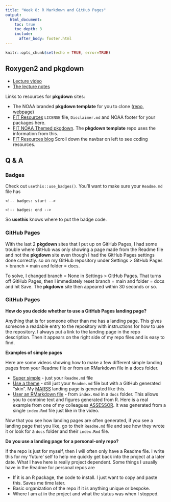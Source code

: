 ```yaml
---
title: "Week 8: R Markdown and GitHub Pages"
output:
  html_document:
    toc: true
    toc_depth: 3
    include:
      after_body: footer.html
---
```


```r
knitr::opts_chunk$set(echo = TRUE, error=TRUE)
```

## Roxygen2 and pkgdown

* [Lecture video](https://youtu.be/UYKezKp5dkY)
* [The lecture notes](week7-roxygen.html)

Links to resources for **pkgdown** sites:

* The NOAA branded **pkgdown template** for you to clone ([repo](https://github.com/RWorkflow-Workshop-2021/pkgdown-template), [webpage](https://rworkflow-workshop-2021.github.io/pkgdown-template/))
* [FIT Resources](https://github.com/nmfs-fish-tools/Resources) `LICENSE` file, `Disclaimer.md` and NOAA footer for your packages here.
* [FIT NOAA Themed pkgdown](https://noaa-fisheries-integrated-toolbox.github.io/resources/workshops/NOAA-pkgdown/). The **pkgdown template** repo uses the information from this.
* [FIT Resources blog](https://noaa-fisheries-integrated-toolbox.github.io/resources/) Scroll down the navbar on left to see coding resources.

## Q & A

### Badges

Check out `usethis::use_badges()`. You'll want to make sure your `Readme.md` file has
```
<!-- badges: start -->

<!-- badges: end -->
```
So **usethis** knows where to put the badge code.

### GitHub Pages

With the last 2 **pkgdown** sites that I put up on GitHub Pages, I had some trouble where GitHub was only showing a page made from the Readme file and not the **pkgdown** site even though I had the GitHub Pages settings done correctly. so on my GitHub repository under Settings > GitHub Pages > branch = main and folder = docs.

To solve, I changed branch = None in Settings > GitHub Pages. That turns off GitHub Pages, then I immediately reset branch = main and folder = docs and hit Save. The **pkgdown** site then appeared within 30 seconds or so.

### GitHub Pages

**How do you decide whether to use a GitHub Pages landing page?**

Anything that is for someone other than me has a landing page. This gives someone a readable entry to the repository with instructions for how to use the repository. I always put a link to the landing page in the repo description. Then it appears on the right side of my repo files and is easy to find.

**Examples of simple pages**

Here are some videos showing how to make a few different simple landing pages from your Readme file or from an RMarkdown file in a docs folder.

* [Super simple](https://youtu.be/HIAvNi-4TkU) - just your `Readme.md` file
* [Use a theme](https://youtu.be/gNVcAnds-Ys) - still just your `Readme.md` file but with a GitHub generated "skin". My [MARSS](https://nwfsc-timeseries.github.io/MARSS/) landing page is generated like this.
* [User an RMarkdown file](https://youtu.be/fA5BeCaX1eo) - from `index.Rmd` in a `docs` folder. This allows you to combine text and figures generated from R. Here is a real example from one of my colleagues [ASSESSOR](https://mdscheuerell.github.io/ASSESSOR/). It was generated from a single `index.Rmd` file just like in the video.

Now that you see how landing pages are often generated, if you see a landing page that you like, go to their `Readme.md` file and see how they wrote it or look for a `docs` folder and their `index.Rmd` file.

**Do you use a landing page for a personal-only repo?**

If the repo is just for myself, then I will often only have a Readme file. I write this for my 'future' self to help me quickly get back into the project at a later date. What I have here is really project dependent. Some things I usually have in the Readme for personal repos are

* If it is an R package, the code to install. I just want to copy and paste this. Saves me time later.
* Basic organization of the repo if it is anything unique or bespoke.
* Where I am at in the project and what the status was when I stopped.


